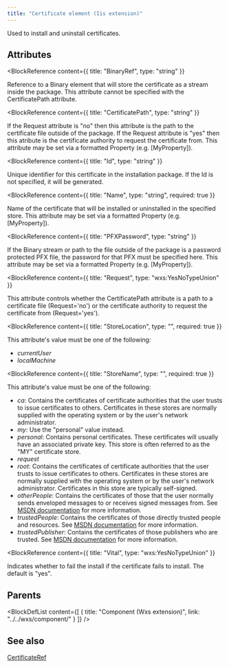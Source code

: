 ```yaml
---
title: "Certificate element (Iis extension)"
---
```



Used to install and uninstall certificates.


## Attributes

<BlockWrapper>

  <BlockReference
    content={{
      title: "BinaryRef",
      type: "string"
    }}
  >
  Reference to a Binary element that will store the certificate as a stream inside the package. This attribute cannot be specified with
   the CertificatePath attribute.
  </BlockReference>

  <BlockReference
    content={{
      title: "CertificatePath",
      type: "string"
    }}
  >
  If the Request attribute is "no" then this attribute is the path to the certificate file outside of the package.
   If the Request attribute is "yes" then this atribute is the certificate authority to request the certificate from.
   This attribute may be set via a formatted Property (e.g. [MyProperty]).
  </BlockReference>

  <BlockReference
    content={{
      title: "Id",
      type: "string"
    }}
  >
  Unique identifier for this certificate in the installation package. If the Id is not specified, it will be generated.
  </BlockReference>

  <BlockReference
    content={{
      title: "Name",
      type: "string",
      required: true
    }}
  >
  Name of the certificate that will be installed or uninstalled in the specified store.
   This attribute may be set via a formatted Property (e.g. [MyProperty]).
  </BlockReference>

  <BlockReference
    content={{
      title: "PFXPassword",
      type: "string"
    }}
  >
  If the Binary stream or path to the file outside of the package is a password protected PFX file, the password for that
   PFX must be specified here. This attribute may be set via a formatted Property (e.g. [MyProperty]).
  </BlockReference>

  <BlockReference
    content={{
      title: "Request",
      type: "wxs:YesNoTypeUnion"
    }}
  >
  This attribute controls whether the CertificatePath attribute is a path to a certificate file (Request='no') or the
   certificate authority to request the certificate from (Request='yes').
  </BlockReference>

  <BlockReference
    content={{
      title: "StoreLocation",
      type: "",
      required: true
    }}
  >
   This attribute's value must be one of the following:
  - *currentUser*
  - *localMachine*
  </BlockReference>

  <BlockReference
    content={{
      title: "StoreName",
      type: "",
      required: true
    }}
  >
   This attribute's value must be one of the following:
  - *ca*: Contains the certificates of certificate authorities that the user trusts to issue certificates to others. Certificates in these stores are normally supplied with the operating system or by the user's network administrator.
  - *my*: Use the "personal" value instead.
  - *personal*: Contains personal certificates. These certificates will usually have an associated private key. This store is often
     referred to as the "MY" certificate store.
  - *request*
  - *root*: Contains the certificates of certificate authorities that the user trusts to issue certificates to others. Certificates in these stores are normally supplied with the operating system or by the user's network administrator. Certificates in this store are typically self-signed.
  - *otherPeople*: Contains the certificates of those that the user normally sends enveloped messages to or receives signed messages from.
     See [MSDN documentation](http://msdn.microsoft.com/library/aa388160.aspx) for more information.
  - *trustedPeople*: Contains the certificates of those directly trusted people and resources.
     See [MSDN documentation](http://msdn.microsoft.com/en-us/library/system.security.cryptography.x509certificates.storename.aspx) for more information.
  - *trustedPublisher*: Contains the certificates of those publishers who are trusted.
     See [MSDN documentation](http://msdn.microsoft.com/en-us/library/system.security.cryptography.x509certificates.storename.aspx) for more information.
  </BlockReference>

  <BlockReference
    content={{
      title: "Vital",
      type: "wxs:YesNoTypeUnion"
    }}
  >
  Indicates whether to fail the install if the certificate fails to install. The default is "yes".
  </BlockReference>

</BlockWrapper>


## Parents

<BlockDefList content={[
    {
      title: "Component (Wxs extension)",
      link: "../../wxs/component/"
    }
  ]}
/>

## See also
[CertificateRef](../certificateref/)